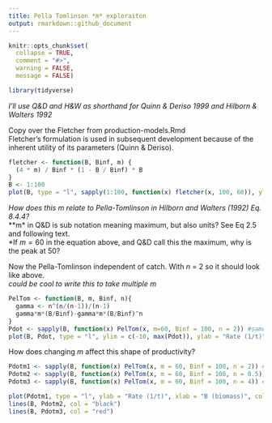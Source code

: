 ```yaml
---
title: Pella Tomlinson *m* exploraiton
output: rmarkdown::github_document
---
```


```r
knitr::opts_chunk$set(
  collapse = TRUE,
  comment = "#>",
  warning = FALSE,
  message = FALSE)
```

```r
library(tidyverse)
```

*I'll use Q&D and H&W as shorthand for Quinn & Deriso 1999 and Hilborn & Walters 1992*

Copy over the Fletcher from production-models.Rmd  
Fletcher's formulation is used in subsequent development because of the inherent utility of its parameters (Quinn & Deriso).  
```r
fletcher <- function(B, Binf, m) {
  (4 * m) / Binf * (1 - B / Binf) * B
}
B <- 1:100
plot(B, type = "l", sapply(1:100, function(x) fletcher(x, 100, 60)), ylab = "Production rate")
```
  
  *How does this  m relate to Pella-Tomlinson in Hilborn and Walters (1992) Eq. 8.4.4?*  
**m* in Q&D is sub notation meaning maximum, but also units? See Eq 2.5 and following text.  
*If $m = 60$ in the equation above, and Q&D call this the maximum, why is the peak at 50?

Now the Pella-Tomlinson independent of catch. With *n* = 2 so it should look like above.  
*could be cool to write this to take multiple m*
```r
PelTom <- function(B, m, Binf, n){
  gamma <- n^(n/(n-1))/(n-1)
  gamma*m*(B/Binf)-gamma*m*(B/Binf)^n
}
Pdot <- sapply(B, function(x) PelTom(x, m=60, Binf = 100, n = 2)) #same B as above
plot(B, Pdot, type = "l", ylim = c(-10, max(Pdot)), ylab = "Rate (1/t)", xlab = "B (biomass)")
```
  
How does changing *m* affect this shape of productivity? 
```r
Pdotm1 <- sapply(B, function(x) PelTom(x, m = 60, Binf = 100, n = 2)) #same B as above
Pdotm2 <- sapply(B, function(x) PelTom(x, m = 60, Binf = 100, n = 0.5)) #same B as above
Pdotm3 <- sapply(B, function(x) PelTom(x, m = 60, Binf = 100, n = 4)) #same B as above

plot(Pdotm1, type = "l", ylab = "Rate (1/t)", xlab = "B (biomass)", col = "blue")
lines(B, Pdotm2, col = "black")
lines(B, Pdotm3, col = "red")
```
